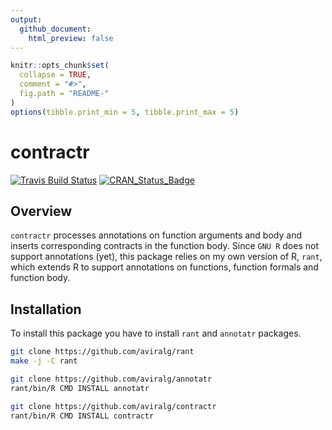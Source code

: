 ```yaml
---
output:
  github_document:
    html_preview: false
---
```


<!-- README.md is generated from README.Rmd. Please edit that file -->

```r
knitr::opts_chunk$set(
  collapse = TRUE,
  comment = "#>",
  fig.path = "README-"
)
options(tibble.print_min = 5, tibble.print_max = 5)
```

# contractr

[![Travis Build Status](https://travis-ci.org/aviralg/contractr.svg?branch=master)](https://travis-ci.org/aviralg/contractr)
[![CRAN_Status_Badge](http://www.r-pkg.org/badges/version/contractr)](http://cran.r-project.org/package=contractr)

## Overview

`contractr` processes annotations on function arguments and body and inserts 
corresponding contracts in the function body.
Since `GNU R` does not support annotations (yet), this package relies on my own
version of R, `rant`, which extends R to support annotations on functions, 
function formals and function body.

## Installation

To install this package you have to install `rant` and `annotatr` packages.

```bash
git clone https://github.com/aviralg/rant
make -j -C rant
```

```bash
git clone https://github.com/aviralg/annotatr
rant/bin/R CMD INSTALL annotatr
```

```bash
git clone https://github.com/aviralg/contractr
rant/bin/R CMD INSTALL contractr
```
